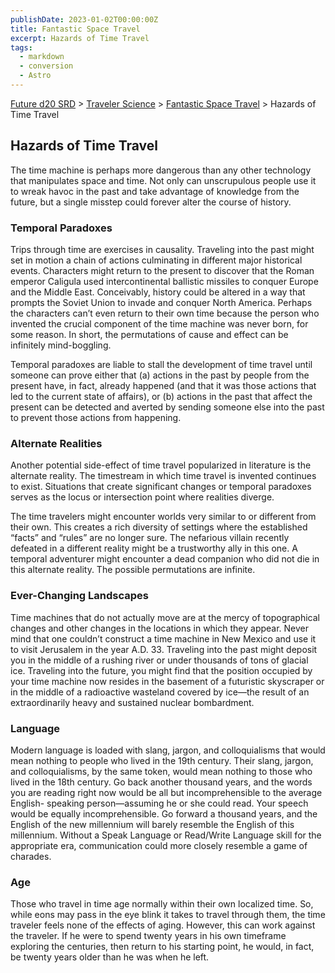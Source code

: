 ```yaml
---
publishDate: 2023-01-02T00:00:00Z
title: Fantastic Space Travel
excerpt: Hazards of Time Travel
tags:
  - markdown
  - conversion
  - Astro
---
```






[Future d20 SRD](/#futureD20) > [Traveler Science](future-d20-srd-traveler-science-index) > [Fantastic Space Travel](future-d20-srd-traveler-science-fantastic-space-travel-index) > Hazards of Time Travel




## Hazards of Time Travel


The time machine is perhaps more dangerous than any other technology that manipulates space and time. Not only can unscrupulous people use it to wreak havoc in the past and take advantage of knowledge from the future, but a single misstep could forever alter the course of history.


### Temporal Paradoxes


Trips through time are exercises in causality. Traveling into the past might set in motion a chain of actions culminating in different major historical events. Characters might return to the present to discover that the Roman emperor Caligula used intercontinental ballistic missiles to conquer Europe and the Middle East. Conceivably, history could be altered in a way that prompts the Soviet Union to invade and conquer North America. Perhaps the characters can’t even return to their own time because the person who invented the crucial component of the time machine was never born, for some reason. In short, the permutations of cause and effect can be infinitely mind-boggling.


Temporal paradoxes are liable to stall the development of time travel until someone can prove either that (a) actions in the past by people from the present have, in fact, already happened (and that it was those actions that led to the current state of affairs), or (b) actions in the past that affect the present can be detected and averted by sending someone else into the past to prevent those actions from happening.


### Alternate Realities


Another potential side-effect of time travel popularized in literature is the alternate reality. The timestream in which time travel is invented continues to exist. Situations that create significant changes or temporal paradoxes serves as the locus or intersection point where realities diverge.


The time travelers might encounter worlds very similar to or different from their own. This creates a rich diversity of settings where the established “facts” and “rules” are no longer sure. The nefarious villain recently defeated in a different reality might be a trustworthy ally in this one. A temporal adventurer might encounter a dead companion who did not die in this alternate reality. The possible permutations are infinite.


### Ever-Changing Landscapes


Time machines that do not actually move are at the mercy of topographical changes and other changes in the locations in which they appear. Never mind that one couldn’t construct a time machine in New Mexico and use it to visit Jerusalem in the year A.D. 33. Traveling into the past might deposit you in the middle of a rushing river or under thousands of tons of glacial ice. Traveling into the future, you might find that the position occupied by your time machine now resides in the basement of a futuristic skyscraper or in the middle of a radioactive wasteland covered by ice—the result of an extraordinarily heavy and sustained nuclear bombardment.


### Language


Modern language is loaded with slang, jargon, and colloquialisms that would mean nothing to people who lived in the 19th century. Their slang, jargon, and colloquialisms, by the same token, would mean nothing to those who lived in the 18th century. Go back another thousand years, and the words you are reading right now would be all but incomprehensible to the average English- speaking person—assuming he or she could read. Your speech would be equally incomprehensible. Go forward a thousand years, and the English of the new millennium will barely resemble the English of this millennium. Without a Speak Language or Read/Write Language skill for the appropriate era, communication could more closely resemble a game of charades.


### Age


Those who travel in time age normally within their own localized time. So, while eons may pass in the eye blink it takes to travel through them, the time traveler feels none of the effects of aging. However, this can work against the traveler. If he were to spend twenty years in his own timeframe exploring the centuries, then return to his starting point, he would, in fact, be twenty years older than he was when he left.



